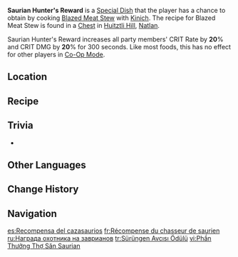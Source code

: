 {{Food Infobox
|id              = 108745
|description     = The large, richly flavored chunks of meat come in hot... and spicy to boot. Ajaw keeps mumbling by your side. "Consider yourself lucky to enjoy this for free! Why, in days past, we would only reward ourselves thus for a true big-game hunt. Indeed, you should be offering delicious fruit juice unto me as thanksgiving!" To which Kinich helpfully supplies, "Just eat. Ignore his nonsense."
|type            = ATK-Boosting Dishes
|effectType      = CRIT Rate Up
|effect          = Increases all party members' CRIT Rate by '''20'''% and CRIT DMG by '''20%''' for 300s.
|eff_att1        = CRIT Rate
|eff_att2        = CRIT DMG
|eff_att3        = 
|quality         = 3
|character       = Kinich
|base            = Blazed Meat Stew
}}
'''Saurian Hunter's Reward''' is a [[Special Dish]] that the player has a chance to obtain by cooking [[Blazed Meat Stew]] with [[Kinich]]. The recipe for Blazed Meat Stew is found in a [[Chest]] in [[Huitztli Hill]], [[Natlan]].

Saurian Hunter's Reward increases all party members' CRIT Rate by '''20'''% and CRIT DMG by '''20'''% for 300 seconds. Like most foods, this has no effect for other players in [[Co-Op Mode]].

==Location==
{{Transclude|Blazed Meat Stew|Location}}

==Recipe==
{{Recipe
|type = Cooking
|character = Kinich
|Raw Meat = 4
|Glabrous Beans = 3
|Tomato = 3
|Onion = 2
|sort = Raw Meat;Glabrous Beans;Tomato;Onion
}}

==Trivia==
* {{Mail Attachments by Category List}}

==Other Languages==
{{Other Languages
|en       = Saurian Hunter's Reward
|zhs      = 猎龙者的犒赏
|zhs_rm   = Lièlóngzhě de Kàoshǎng
|zht      = 獵龍者的犒賞
|zht_rm   = Lièlóngzhě de Kàoshǎng
|zh_tl    = Dragon Hunter's Reward
|ja       = 竜狩り人の褒賞
|ja_rm    = Ryuu Karibito no Houshou
|ja_tl    = Dragon Hunter's Reward
|ko       = 용 사냥꾼의 포상
|ko_tl    = 
|es       = Recompensa del cazasaurios
|es_tl    = Saurian Hunter's Recompense
|fr       = Récompense du chasseur de saurien
|fr_tl    = Saurian Hunter's Reward
|ru       = Награда охотника на заврианов
|ru_tl    = Saurian Hunter's Reward
|th       = Saurian Hunter's Reward
|vi       = Phần Thưởng Thợ Săn Saurian
|vi_tl    = 
|de       = Saurierjäger-Leckereien
|de_tl    = Saurian Hunter Delicacies
|id       = Saurian Hunter's Reward
|pt       = Recompensa do Caçador Sauriano
|pt_tl    = 
|tr       = Sürüngen Avcısı Ödülü
|tr_tl    = 
|it       = Ricompensa del Cacciatore di Saurici
|it_tl    = 
}}

==Change History==
{{Change History|5.0}}

==Navigation==
{{Food Navbox|type=Special Dishes}}

[[es:Recompensa del cazasaurios]]
[[fr:Récompense du chasseur de saurien]]
[[ru:Награда охотника на заврианов]]
[[tr:Sürüngen Avcısı Ödülü]]
[[vi:Phần Thưởng Thợ Săn Saurian]]